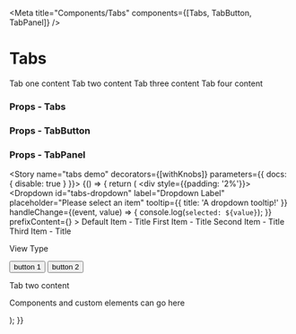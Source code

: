 
<Meta title="Components/Tabs" components={[Tabs, TabButton, TabPanel]} />

# Tabs

<Preview>
  <Story name="tabs">
    <div style={{padding: '2%'}}>
      <Tabs startingTab="tab-one" bordered>
        <TabButton name="tab-one" label="One" />
        <TabButton name="tab-two" label="Two" />
        <TabButton name="tab-three" label="Three" />
        <TabButton name="tab-four" label="Four" />
        <TabPanel name="tab-one">
          <Typography variant="body1">Tab one content</Typography>
        </TabPanel>
        <TabPanel name="tab-two">
          <Typography variant="body1">Tab two content</Typography>
        </TabPanel>
        <TabPanel name="tab-three">
          <Typography variant="body1">Tab three content</Typography>
        </TabPanel>
        <TabPanel name="tab-four">
          <Typography variant="body1">Tab four content</Typography>
        </TabPanel>
      </Tabs>
    </div>
  </Story>
</Preview>

### Props - Tabs
<Props of={Tabs} />

### Props - TabButton
<Props of={TabButton} />

### Props - TabPanel
<Props of={TabPanel} />

<Story name="tabs demo" decorators={[withKnobs]} parameters={{ docs: { disable: true } }}>
  {() => {
    return (
    <div style={{padding: '2%'}}>
      <Container>
        <Row>
          <Column xsOffset={1} xs={8} sm={8} md={8} lg={8}>
            <Tabs startingTab="primary-tab" bordered minHeight="500px">
              <TabButton name="primary-tab" label="Tab one title" />
              <TabButton name="secondary-tab" label="Tab two title" />
              <TabPanel name="primary-tab">
                <Dropdown
                  id="tabs-dropdown"
                  label="Dropdown Label"
                  placeholder="Please select an item"
                  tooltip={{ title: 'A dropdown tooltip!' }}
                  handleChange={(event, value) => { console.log(`selected: ${value}`); }}
                  prefixContent={<SvgAusFlag />}
                >
                  <DropdownItem value="Default">Default Item - Title</DropdownItem>
                  <DropdownItem value="First">First Item - Title</DropdownItem>
                  <DropdownItem value="Second">Second Item - Title</DropdownItem>
                  <DropdownItem value="Third">Third Item - Title</DropdownItem>
                </Dropdown>
                <p>View Type</p>
                <Button id="secondary-btn01" variant="secondary" >
                  button 1
                </Button>
                <Button id="secondary-btn02" variant="secondary" >
                  button 2
                </Button>
              </TabPanel>
              <TabPanel name="secondary-tab">
                <p>Tab two content</p>
                <p>Components and custom elements can go here</p>
              </TabPanel>
            </Tabs>
          </Column>
        </Row>
      </Container>
    </div>
    );
  }}
</Story>
